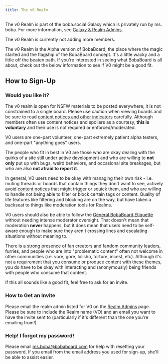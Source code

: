 ```yaml
---
title: The v0 Realm
---
```



<Aside type="note">

The v0 Realm is part of the boba.social Galaxy which is privately run by ms.
boba. For more information, see [Galaxy & Realm Admins](../admins).

The v0 Realm is currently not adding more members.

</Aside>

The v0 Realm is the Alpha version of BobaBoard, the place where the magic
started and the flagship of the BobaBoard concept. It's a little wacky and a
little off the beaten path. If you're interested in seeing what BobaBoard is all
about, check out the below information to see if V0 might be a good fit.

## How to Sign-Up

### Would you like it?

<Aside type="caution">

The v0 realm is open for NSFW materials to be posted everywhere; it is not
constrained to a single board. Please use caution when viewing boards and be
sure to read
[content notices and other indicators](/docs/users/howto/tagging#cn) carefully.
Although members often use content notices and spoilers as a courtesy, **this is
voluntary** and their use is not required or enforced/moderated.

</Aside>

V0 users are one-part volunteer, one-part extremely patient alpha testers, and
one-part "anything goes" users.

The people who fit in best in V0 are those who are okay dealing with the quirks
of a site still under active development and who are willing to **not only** put
up with bugs, weird behaviors, and occasional site breakages, but who are also
**not afraid to report it**.

In general, V0 users need to be okay with managing their own risk - i.e. muting
threads or boards that contain things they don't want to see, actively avoid
[content notices](/docs/users/howto/tagging#cn) that might trigger or squick
them, and who are willing to handle not being able to filter or block certain
tags or content. Quality of life features like filtering and blocking are on the
way, but have taken a backseat to things like moderation tools for Realms.

V0 users should also be able to follow the
[General BobaBoard Etiquette](/docs/users/etiquette) without needing intense
moderator oversight. That doesn't mean that moderation **never** happens, but it
does mean that users need to be self-aware enough to make sure they aren't
crossing lines and escalating situations without meaning to.

There is a strong presence of fan creators and fandom community leaders,
furries, and people who are into "problematic content" often not welcome in
other communities (i.e. vore, gore, lolisho, torture, incest, etc). Although
it's not a requirement that you consume or produce content with these themes,
you do have to be okay with interacting and (anonymously) being friends with
people who consume that content.

If this all sounds like a good fit, feel free to ask for an invite.

### How to Get an Invite

Please email the realm admin listed for V0 on the
[Realm Admins](/docs/users/admins) page. Please be sure to include the Realm
name (VO) and an email you want to have the invite sent to (particularly if it's
different than the one you're emailing from!).

### Help! I forgot my password!

Please email
[ms.boba@bobaboard.com](mailto:ms.boba@bobaboard.com?subject=Password%20Recovery)
for help with resetting your password. If you email from the email address you
used for sign-up, she'll be able to assist easier.
